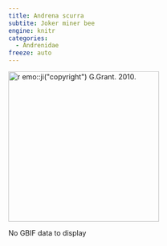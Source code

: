 ```yaml
---
title: Andrena scurra
subtite: Joker miner bee
engine: knitr
categories:
  - Andrenidae
freeze: auto
---
```

[![`r emo::ji("copyright")` G.Grant. 2010.](/files/no_bee.png){height=300}](https://www.zoology.ubc.ca/entomology/main/Hymenoptera/Andrenidae/Andrena%20scurra%20female%20(3lateral)%20.jpg)

No GBIF data to display
